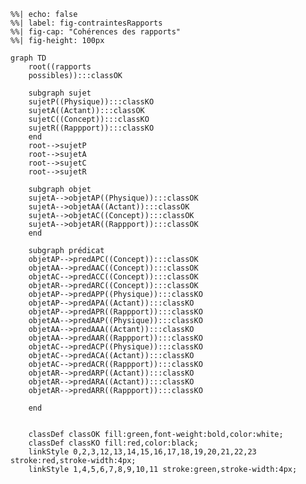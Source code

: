 
```mermaid
%%| echo: false
%%| label: fig-contraintesRapports
%%| fig-cap: "Cohérences des rapports"
%%| fig-height: 100px

graph TD
    root((rapports
    possibles)):::classOK
    
    subgraph sujet
    sujetP((Physique)):::classKO
    sujetA((Actant)):::classOK
    sujetC((Concept)):::classKO
    sujetR((Rappport)):::classKO
    end
    root-->sujetP
    root-->sujetA
    root-->sujetC
    root-->sujetR

    subgraph objet
    sujetA-->objetAP((Physique)):::classOK
    sujetA-->objetAA((Actant)):::classOK
    sujetA-->objetAC((Concept)):::classOK
    sujetA-->objetAR((Rappport)):::classOK
    end

    subgraph prédicat
    objetAP-->predAPC((Concept)):::classOK
    objetAA-->predAAC((Concept)):::classOK
    objetAC-->predACC((Concept)):::classOK
    objetAR-->predARC((Concept)):::classOK
    objetAP-->predAPP((Physique)):::classKO
    objetAP-->predAPA((Actant)):::classKO
    objetAP-->predAPR((Rappport)):::classKO
    objetAA-->predAAP((Physique)):::classKO
    objetAA-->predAAA((Actant)):::classKO
    objetAA-->predAAR((Rappport)):::classKO
    objetAC-->predACP((Physique)):::classKO
    objetAC-->predACA((Actant)):::classKO
    objetAC-->predACR((Rappport)):::classKO
    objetAR-->predARP((Actant)):::classKO
    objetAR-->predARA((Actant)):::classKO
    objetAR-->predARR((Rappport)):::classKO

    end


    classDef classOK fill:green,font-weight:bold,color:white;
    classDef classKO fill:red,color:black;
    linkStyle 0,2,3,12,13,14,15,16,17,18,19,20,21,22,23 stroke:red,stroke-width:4px;
    linkStyle 1,4,5,6,7,8,9,10,11 stroke:green,stroke-width:4px;

```

